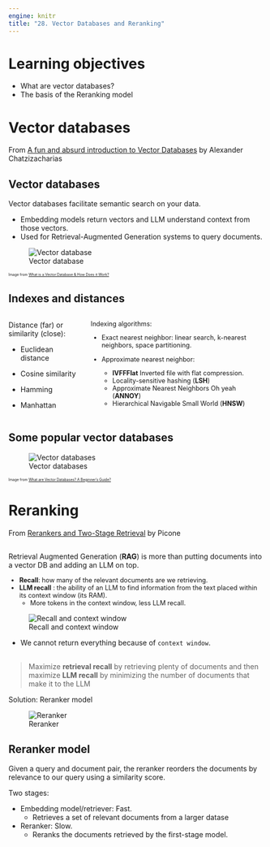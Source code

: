 ```yaml
---
engine: knitr
title: "28. Vector Databases and Reranking"
---
```


# Learning objectives

::: nonincremental
- What are vector databases?
- The basis of the Reranking model
:::

# Vector databases
From [A fun and absurd introduction to Vector Databases](https://www.youtube.com/watch?v=W-i8bcxkXok) by  Alexander Chatzizacharias

## Vector databases

Vector databases facilitate semantic search on your data.

- Embedding models return vectors and LLM understand context from those vectors.
- Used for Retrieval-Augmented Generation systems to query documents. 

![Vector database](images/ch28_vector.png)

:::{style="font-size:50%"}
Image from [What is a Vector Database & How Does it Work?](https://www.pinecone.io/learn/vector-database/)
:::

## Indexes and distances
:::: {.columns}

::: {.column width="40%"}
Distance (far) or similarity (close):

- Euclidean distance 

- Cosine similarity

- Hamming

- Manhattan
:::
::: {.column width="60%" style='font-size:90%'}

Indexing algorithms:

- Exact nearest neighbor: linear search, k-nearest neighbors, space partitioning.

- Approximate nearest neighbor: 

    - **IVFFFlat** Inverted file with flat compression. 
    - Locality-sensitive hashing (**LSH**)
    - Approximate Nearest Neighbors Oh yeah (**ANNOY**)
    - Hierarchical Navigable Small World (**HNSW**)
:::
::::

## Some popular vector databases

![Vector databases](images/ch28_vectordbs.png)

:::{style="font-size:50%"}
Image from [What are Vector Databases? A Beginner's Guide?](https://www.infracloud.io/blogs/vector-databases-beginners-guide/)
:::

# Reranking

From [Rerankers and Two-Stage Retrieval](https://www.pinecone.io/learn/series/rag/rerankers/) by Picone

##

Retrieval Augmented Generation (**RAG**) is more than putting documents into a vector DB and adding an LLM on top. 

:::{style="font-size:90%"}
- **Recall**: how many of the relevant documents are we retrieving.
- **LLM recall** : the ability of an LLM to find information from the text placed within its context window (its RAM). 
    - More tokens in the context window, less LLM recall.
:::

![Recall and context window](images/ch28_recall.webp) 

:::notes
 - We cannot return everything because of `context window`.
:::

## 

> Maximize **retrieval recall** by retrieving plenty of documents and then maximize **LLM recall** by minimizing the number of documents that make it to the LLM

Solution: Reranker model

![Reranker](images/ch28_reranker.webp) 

## Reranker model

Given a query and document pair, the reranker reorders the documents by relevance to our query using a similarity score.  

Two stages:

- Embedding model/retriever: Fast. 
    - Retrieves a set of relevant documents from a larger datase
- Reranker: Slow. 
    - Reranks the documents retrieved by the first-stage model.

